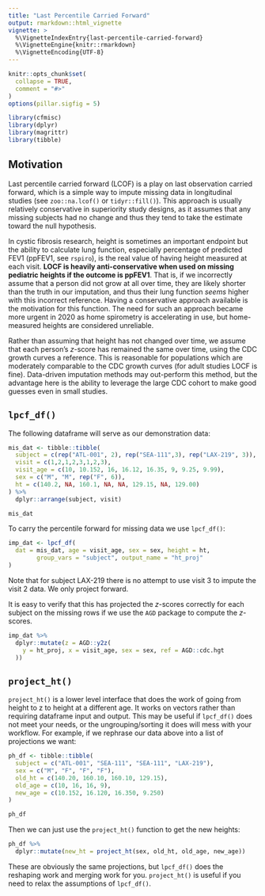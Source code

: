 ```yaml
---
title: "Last Percentile Carried Forward"
output: rmarkdown::html_vignette
vignette: >
  %\VignetteIndexEntry{last-percentile-carried-forward}
  %\VignetteEngine{knitr::rmarkdown}
  %\VignetteEncoding{UTF-8}
---
```


```r
knitr::opts_chunk$set(
  collapse = TRUE,
  comment = "#>"
)
options(pillar.sigfig = 5)
```

```r
library(cfmisc)
library(dplyr)
library(magrittr)
library(tibble)
```

## Motivation

Last percentile carried forward (LCOF) is a play on last observation carried forward, which is a simple way to impute missing data in longitudinal studies (see `zoo::na.lcof()` or `tidyr::fill()`).  This approach is usually relatively conservative in superiority study designs, as it assumes that any missing subjects had no change and thus they tend to take the estimate toward the null hypothesis.

In cystic fibrosis research, height is sometimes an important endpoint but the ability to calculate lung function, especially percentage of predicted FEV1 (ppFEV1, see `rspiro`), is the real value of having height measured at each visit.  **LOCF is heavily anti-conservative when used on missing pediatric heights if the outcome is ppFEV1**.  That is, if we incorrectly assume that a person did not grow at all over time, they are likely shorter than the truth in our imputation, and thus their lung function *seems* higher with this incorrect reference.  Having a conservative approach available is the motivation for this function.  The need for such an approach became more urgent in 2020 as home spirometry is accelerating in use, but home-measured heights are considered unreliable.

Rather than assuming that height has not changed over time, we assume that each person's $z$-score has remained the same over time, using the CDC growth curves a reference.  This is reasonable for populations which are moderately comparable to the CDC growth curves (for adult studies LOCF is fine).  Data-driven imputation methods may out-perform this method, but the advantage here is the ability to leverage the large CDC cohort to make good guesses even in small studies.

## `lpcf_df()`

The following dataframe will serve as our demonstration data:

```r
mis_dat <- tibble::tibble(
  subject = c(rep("ATL-001", 2), rep("SEA-111",3), rep("LAX-219", 3)),
  visit = c(1,2,1,2,3,1,2,3),
  visit_age = c(10, 10.152, 16, 16.12, 16.35, 9, 9.25, 9.99),
  sex = c("M", "M", rep("F", 6)),
  ht = c(140.2, NA, 160.1, NA, NA, 129.15, NA, 129.00)
) %>%
  dplyr::arrange(subject, visit)
```

```r
mis_dat
```

To carry the percentile forward for missing data we use `lpcf_df()`:

```r
imp_dat <- lpcf_df(
  dat = mis_dat, age = visit_age, sex = sex, height = ht,
        group_vars = "subject", output_name = "ht_proj"
)
```

Note that for subject LAX-219 there is no attempt to use visit 3 to impute the visit 2 data.  We only project forward.

It is easy to verify that this has projected the $z$-scores correctly for each subject on the missing rows if we use the `AGD` package to compute the $z$-scores.

```r
imp_dat %>%
  dplyr::mutate(z = AGD::y2z(
    y = ht_proj, x = visit_age, sex = sex, ref = AGD::cdc.hgt
  ))
```

## `project_ht()`

`project_ht()` is a lower level interface that does the work of going from height to z to height at a different age.  It works on vectors rather than requiring dataframe input and output.  This may be useful if `lpcf_df()` does not meet your needs, or the ungrouping/sorting it does will mess with your workflow.  For example, if we rephrase our data above into a list of projections we want:

```r
ph_df <- tibble::tibble(
  subject = c("ATL-001", "SEA-111", "SEA-111", "LAX-219"),
  sex = c("M", "F", "F", "F"),
  old_ht = c(140.20, 160.10, 160.10, 129.15),
  old_age = c(10, 16, 16, 9),
  new_age = c(10.152, 16.120, 16.350, 9.250)
)
```

```r
ph_df
```

Then we can just use the `project_ht()` function to get the new heights:

```r
ph_df %>%
  dplyr::mutate(new_ht = project_ht(sex, old_ht, old_age, new_age))
```

These are obviously the same projections, but `lpcf_df()` does the reshaping work and merging work for you.  `project_ht()` is useful if you need to relax the assumptions of `lpcf_df()`.
